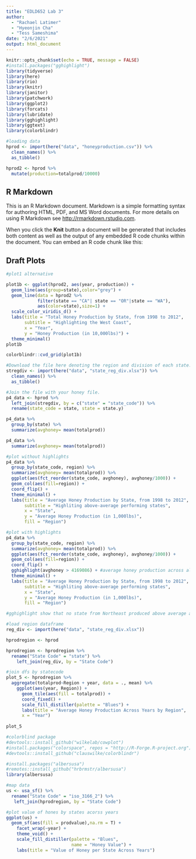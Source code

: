 ```yaml
---
title: "EDLD652 Lab 3"
author: 
  - "Rachael Latimer"
  - "Hyeonjin Cha"
  - "Tess Sameshima"
date: "2/6/2021"
output: html_document
---
```



```r
knitr::opts_chunk$set(echo = TRUE, message = FALSE)
#install.packages("gghighlight")
library(tidyverse)
library(here)
library(rio)
library(knitr)
library(janitor)
library(patchwork)
library(ggplot2)
library(forcats)
library(lubridate)
library(gghighlight)
library(ggtext)
library(colorblindr)

```

```r
#loading data
hprod <- import(here("data", "honeyproduction.csv")) %>% 
  clean_names() %>% 
  as_tibble()

hprod2 <- hprod %>% 
  mutate(production=totalprod/10000)

```

## R Markdown

This is an R Markdown document. Markdown is a simple formatting syntax for authoring HTML, PDF, and MS Word documents. For more details on using R Markdown see <http://rmarkdown.rstudio.com>.

When you click the **Knit** button a document will be generated that includes both content as well as the output of any embedded R code chunks within the document. You can embed an R code chunk like this:


## Draft Plots
```r

#plot1 alternative

plot1b <- ggplot(hprod2, aes(year, production)) + 
  geom_line(aes(group=state),color="grey") + 
  geom_line(data = hprod2 %>% 
            filter(state == "CA"| state == "OR"|state == "WA"), 
            aes(color=state),size=1) + 
  scale_color_viridis_d() +
  labs(title = "Total Honey Production by State, from 1998 to 2012",
       subtitle = "Highlighting the West Coast",
       x = "Year",
       y = "Honey Production (in 10,000lbs)") +
  theme_minimal()
plot1b
```

```r
colorblindr::cvd_grid(plot1b)
```


```r
#Download the file here denoting the region and division of each state.
stregdiv <- import(here("data", "state_reg_div.xlsx")) %>% 
  clean_names() %>% 
  as_tibble()

#Join the file with your honey file.
p4_data <- hprod %>% 
  left_join(stregdiv, by = c("state" = "state_code")) %>% 
  rename(state_code = state, state = state.y)

p4_data %>% 
  group_by(state) %>% 
  summarize(avghoney= mean(totalprod))

p4_data %>% 
  summarize(avghoney= mean(totalprod))

#plot without highlights
p4_data %>% 
  group_by(state_code, region) %>% 
  summarize(avghoney= mean(totalprod)) %>%
  ggplot(aes(fct_reorder(state_code, avghoney), avghoney/1000)) + 
  geom_col(aes(fill=region)) + 
  coord_flip() + 
  theme_minimal() + 
  labs(title = "Average Honey Production by State, from 1998 to 2012",
       subtitle = "Highliting above-average performing states",
       x = "State",
       y = "Average Honey Production (in 1,000lbs)",
       fill = "Region")

#plot with highlights
p4_data %>% 
  group_by(state_code, region) %>% 
  summarize(avghoney= mean(totalprod)) %>%
  ggplot(aes(fct_reorder(state_code, avghoney), avghoney/1000)) + 
  geom_col(aes(fill=region)) + 
  coord_flip() + 
  gghighlight(avghoney > 4169086) + #average honey production across all state and year
  theme_minimal() + 
  labs(title = "Average Honey Production by State, from 1998 to 2012",
       subtitle = "Highliting above-average performing states",
       x = "State",
       y = "Average Honey Production (in 1,000lbs)",
       fill = "Region")

#gghighlight show that no state from Northeast produced above average amount of honey during the period!
```



```r
#load region dataframe
reg_div <- import(here("data", "state_reg_div.xlsx"))

hprodregion <- hprod

hprodregion <- hprodregion %>%   
  rename("State Code" = "state") %>% 
    left_join(reg_div, by = "State Code") 

#join dfs by statecode 
plot_5 <- hprodregion %>% 
  aggregate(totalprod~Region + year, data = ., mean) %>% 
    ggplot(aes(year, Region)) +
      geom_tile(aes(fill = totalprod)) +
      coord_fixed() +
      scale_fill_distiller(palette = "Blues") +
      labs(title = "Average Honey Production Across Years by Region",
      x = "Year")
      
plot_5
```

```r
#colorblind package
#devtools::install_github("wilkelab/cowplot")
#install.packages("colorspace", repos = "http://R-Forge.R-project.org")
#devtools::install_github("clauswilke/colorblindr")

#install.packages("albersusa")
#remotes::install_github("hrbrmstr/albersusa")
library(albersusa)

#map data
us <- usa_sf() %>% 
  rename("State Code" = "iso_3166_2") %>%
   left_join(hprodregion, by = "State Code")

#plot value of hones by states acorss years
ggplot(us) +
  geom_sf(aes(fill = prodvalue),na.rm = T) +
    facet_wrap(~year) +
    theme_void() +
    scale_fill_distiller(palette = "Blues",
                         name = "Honey Value") +
    labs(title = "Value of Honey per State Across Years")


```



